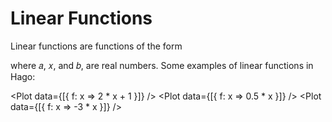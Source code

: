 
<Meta title="Plotters/Linear Functions" component={Plot} />

# Linear Functions

Linear functions are functions of the form

<TeX math="y = ax + b" block />

where 𝑎, 𝑥, and 𝑏, are real numbers. Some examples of linear functions in Hago:

<Plot data={[{ f: x => 2 * x + 1 }]} />
<Plot data={[{ f: x => 0.5 * x }]} />
<Plot data={[{ f: x => -3 * x }]} />
